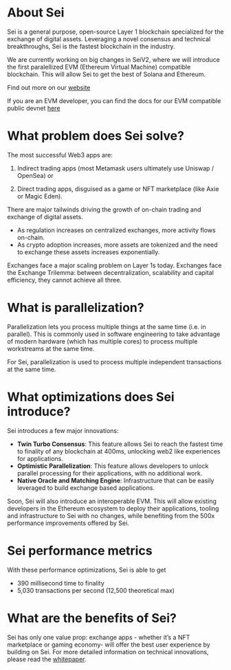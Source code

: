 
# About Sei

Sei is a general purpose, open-source Layer 1 blockchain specialized for the exchange of digital assets. Leveraging a novel consensus and technical breakthroughs, Sei is the fastest blockchain in the industry. 
<ImageWithCaption img={seiLogo} alt="Sei: The fastest Layer 1 blockchain" />

We are currently working on big changes in SeiV2, where we will introduce the first paralellized EVM (Ethereum Virtual Machine) compatible blockchain. This will allow Sei to get the best of Solana and Ethereum.

Find out more on our [website](https://www.sei.io/)

If you are an EVM developer, you can find the docs for our EVM compatible public devnet [here](https://v2.docs.sei.io/)

# What problem does Sei solve?

The most successful Web3 apps are:

1) Indirect trading apps (most Metamask users ultimately use Uniswap / OpenSea) or

2) Direct trading apps, disguised as a game or NFT marketplace (like Axie or Magic Eden). 

There are major tailwinds driving the growth of on-chain trading and exchange of digital assets.
- As regulation increases on centralized exchanges, more activity flows on-chain.
- As crypto adoption increases, more assets are tokenized and the need to exchange these assets increases exponentially.

Exchanges face a major scaling problem on Layer 1s today. Exchanges face the Exchange Trilemma: between decentralization, scalability and capital efficiency, they cannot achieve all three.
<ImageWithCaption img={exchangeTrillema} alt="Exchange Trillema" />

# What is parallelization?

Parallelization lets you process multiple things at the same time (i.e. in parallel). This is commonly used in software engineering to take advantage of modern hardware (which has multiple cores) to process multiple workstreams at the same time.

For Sei, parallelization is used to process multiple independent transactions at the same time.

# What optimizations does Sei introduce?

Sei introduces a few major innovations:

- **Twin Turbo Consensus**: This feature allows Sei to reach the fastest time to finality of any blockchain at 400ms, unlocking web2 like experiences for applications.
- **Optimistic Parallelization**: This feature allows developers to unlock parallel processing for their applications, with no additional work.
- **Native Oracle and Matching Engine**: Infrastructure that can be easily leveraged to build exchange based applications.

Soon, Sei will also introduce an interoperable EVM. This will allow existing developers in the Ethereum ecosystem to deploy their applications, tooling and infrastructure to Sei with no changes, while benefiting from the 500x performance improvements offered by Sei.
# Sei performance metrics

With these performance optimizations, Sei is able to get

- 390 millisecond time to finality
- 5,030 transactions per second (12,500 theoretical max)

# What are the benefits of Sei?

Sei has only one value prop: exchange apps - whether it’s a NFT marketplace or gaming economy- will offer the best user experience by building on Sei.
For more detailed information on technical innovations, please read the [whitepaper](https://github.com/sei-protocol/sei-chain/blob/main/whitepaper/Sei_Whitepaper.pdf). 
